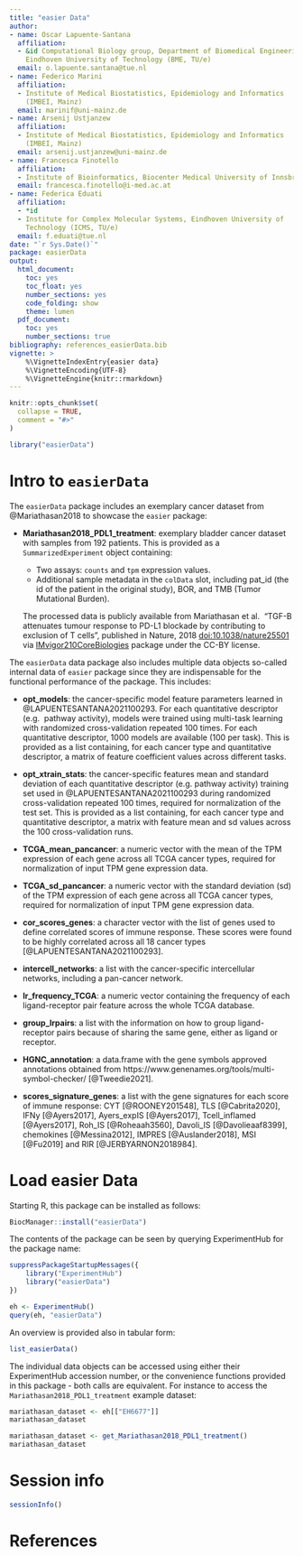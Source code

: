 ```yaml
---
title: "easier Data"
author:
- name: Oscar Lapuente-Santana
  affiliation: 
  - &id Computational Biology group, Department of Biomedical Engineering,
    Eindhoven University of Technology (BME, TU/e)
  email: o.lapuente.santana@tue.nl
- name: Federico Marini
  affiliation:
  - Institute of Medical Biostatistics, Epidemiology and Informatics 
    (IMBEI, Mainz)
  email: marinif@uni-mainz.de
- name: Arsenij Ustjanzew
  affiliation: 
  - Institute of Medical Biostatistics, Epidemiology and Informatics 
    (IMBEI, Mainz)
  email: arsenij.ustjanzew@uni-mainz.de
- name: Francesca Finotello
  affiliation: 
  - Institute of Bioinformatics, Biocenter Medical University of Innsbruck
  email: francesca.finotello@i-med.ac.at
- name: Federica Eduati
  affiliation: 
  - *id
  - Institute for Complex Molecular Systems, Eindhoven University of 
    Technology (ICMS, TU/e)
  email: f.eduati@tue.nl
date: "`r Sys.Date()`"
package: easierData
output: 
  html_document: 
    toc: yes
    toc_float: yes
    number_sections: yes
    code_folding: show
    theme: lumen
  pdf_document:
    toc: yes
    number_sections: true
bibliography: references_easierData.bib
vignette: >
    %\VignetteIndexEntry{easier data}
    %\VignetteEncoding{UTF-8}
    %\VignetteEngine{knitr::rmarkdown}
---
```


```r
knitr::opts_chunk$set(
  collapse = TRUE,
  comment = "#>"
)
```

```r
library("easierData")
```

# Intro to `easierData`

The `easierData` package includes an exemplary cancer dataset from
@Mariathasan2018 to showcase the `easier` package:

* **Mariathasan2018_PDL1_treatment**: exemplary bladder cancer dataset 
with samples from 192 patients. This is provided as a `SummarizedExperiment` 
object containing:

  - Two assays: `counts` and `tpm` expression values.
  - Additional sample metadata in the `colData` slot, including pat_id 
    (the id of the patient in the original study), BOR, and
    TMB (Tumor Mutational Burden).
  
  The processed data is publicly available from Mariathasan et al. 
  "TGF-B attenuates tumour response to PD-L1 blockade by contributing to
  exclusion of T cells", published in Nature, 2018
  [doi:10.1038/nature25501](https://doi.org/10.1038/nature25501) via 
  [IMvigor210CoreBiologies](http://research-pub.gene.com/IMvigor210CoreBiologies/)
  package under the CC-BY license. 
  
The `easierData` data package also includes multiple data objects so-called
internal data of `easier` package since they are indispensable for the 
functional performance of the package. This includes:

* **opt_models**: the cancer-specific model feature parameters learned 
in @LAPUENTESANTANA2021100293. For each quantitative descriptor (e.g. 
pathway activity), models were trained using multi-task learning with 
randomized cross-validation repeated 100 times. For each quantitative 
descriptor, 1000 models are  available (100 per task). This is provided
as a list containing, for each cancer type and quantitative descriptor,
a matrix of feature coefficient values across different tasks.
    
* **opt_xtrain_stats**: the cancer-specific features mean and standard 
deviation of each quantitative descriptor (e.g. pathway activity) training
set used in @LAPUENTESANTANA2021100293 during randomized cross-validation 
repeated 100 times, required for normalization of the test set. This is 
provided as  a list containing, for each cancer type and quantitative 
descriptor, a matrix with feature mean and sd values across the 100 
cross-validation runs.
    
* **TCGA_mean_pancancer**: a numeric vector with the mean of the TPM 
expression of each gene across all TCGA cancer types, required for 
normalization of input TPM gene expression data.
    
* **TCGA_sd_pancancer**: a numeric vector with the standard deviation (sd)
of the TPM expression of each gene across all TCGA cancer types, required
for normalization of input TPM gene expression data.
    
* **cor_scores_genes**: a character vector with the list of genes used to 
define correlated scores of immune response. These scores were found to be
highly correlated across all 18 cancer types [@LAPUENTESANTANA2021100293].
    
* **intercell_networks**: a list with the cancer-specific intercellular 
networks, including a pan-cancer network.
    
* **lr_frequency_TCGA**: a numeric vector containing the frequency of each 
ligand-receptor pair feature across the whole TCGA database.
    
* **group_lrpairs**: a list with the information on how to group 
ligand-receptor pairs because of sharing the same gene, either as ligand
or receptor.
    
* **HGNC_annotation**: a data.frame with the gene symbols approved 
annotations obtained from https://www.genenames.org/tools/multi-symbol-checker/
[@Tweedie2021].
    
* **scores_signature_genes**: a list with the gene signatures for each score of 
immune response: CYT [@ROONEY201548], TLS [@Cabrita2020], IFNy [@Ayers2017], 
Ayers_expIS [@Ayers2017], Tcell_inflamed [@Ayers2017], Roh_IS [@Roheaah3560],
Davoli_IS [@Davolieaaf8399], chemokines [@Messina2012], IMPRES [@Auslander2018],
MSI [@Fu2019] and RIR [@JERBYARNON2018984].

# Load easier Data

Starting R, this package can be installed as follows:

```r
BiocManager::install("easierData")
```

The contents of the package can be seen by querying ExperimentHub for the 
package name:

```r
suppressPackageStartupMessages({
    library("ExperimentHub")
    library("easierData")
})

eh <- ExperimentHub()
query(eh, "easierData")
```

An overview is provided also in tabular form:

```r
list_easierData()
```

The individual data objects can be accessed using either their ExperimentHub
accession number, or the convenience functions provided in this package 
- both calls are equivalent. For instance to access the 
`Mariathasan2018_PDL1_treatment` example dataset:

```r
mariathasan_dataset <- eh[["EH6677"]]
mariathasan_dataset

mariathasan_dataset <- get_Mariathasan2018_PDL1_treatment()
mariathasan_dataset
```

# Session info {-}

```r
sessionInfo()
```

# References {-}
